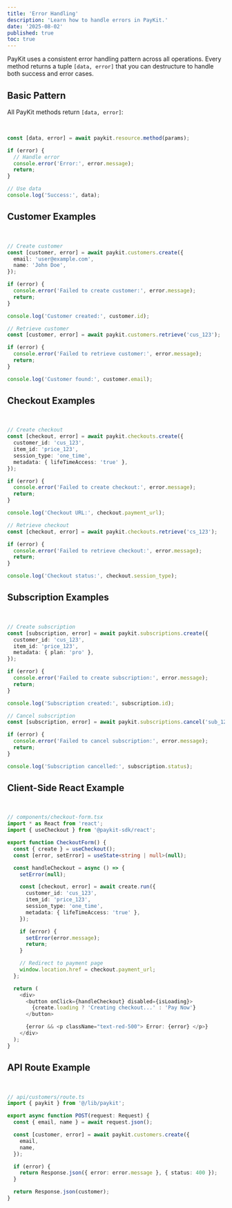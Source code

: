 ```yaml
---
title: 'Error Handling'
description: 'Learn how to handle errors in PayKit.'
date: '2025-08-02'
published: true
toc: true
---
```


PayKit uses a consistent error handling pattern across all operations. Every method returns a tuple `[data, error]` that you can destructure to handle both success and error cases.

## Basic Pattern

All PayKit methods return `[data, error]`:

<br />

```typescript
const [data, error] = await paykit.resource.method(params);

if (error) {
  // Handle error
  console.error('Error:', error.message);
  return;
}

// Use data
console.log('Success:', data);
```

## Customer Examples

<br />

```typescript
// Create customer
const [customer, error] = await paykit.customers.create({
  email: 'user@example.com',
  name: 'John Doe',
});

if (error) {
  console.error('Failed to create customer:', error.message);
  return;
}

console.log('Customer created:', customer.id);

// Retrieve customer
const [customer, error] = await paykit.customers.retrieve('cus_123');

if (error) {
  console.error('Failed to retrieve customer:', error.message);
  return;
}

console.log('Customer found:', customer.email);
```

## Checkout Examples

<br />

```typescript
// Create checkout
const [checkout, error] = await paykit.checkouts.create({
  customer_id: 'cus_123',
  item_id: 'price_123',
  session_type: 'one_time',
  metadata: { lifeTimeAccess: 'true' },
});

if (error) {
  console.error('Failed to create checkout:', error.message);
  return;
}

console.log('Checkout URL:', checkout.payment_url);

// Retrieve checkout
const [checkout, error] = await paykit.checkouts.retrieve('cs_123');

if (error) {
  console.error('Failed to retrieve checkout:', error.message);
  return;
}

console.log('Checkout status:', checkout.session_type);
```

## Subscription Examples

<br />

```typescript
// Create subscription
const [subscription, error] = await paykit.subscriptions.create({
  customer_id: 'cus_123',
  item_id: 'price_123',
  metadata: { plan: 'pro' },
});

if (error) {
  console.error('Failed to create subscription:', error.message);
  return;
}

console.log('Subscription created:', subscription.id);

// Cancel subscription
const [subscription, error] = await paykit.subscriptions.cancel('sub_123');

if (error) {
  console.error('Failed to cancel subscription:', error.message);
  return;
}

console.log('Subscription cancelled:', subscription.status);
```

## Client-Side React Example

<br />

```typescript
// components/checkout-form.tsx
import * as React from 'react';
import { useCheckout } from '@paykit-sdk/react';

export function CheckoutForm() {
  const { create } = useCheckout();
  const [error, setError] = useState<string | null>(null);

  const handleCheckout = async () => {
    setError(null);

    const [checkout, error] = await create.run({
      customer_id: 'cus_123',
      item_id: 'price_123',
      session_type: 'one_time',
      metadata: { lifeTimeAccess: 'true' },
    });

    if (error) {
      setError(error.message);
      return;
    }

    // Redirect to payment page
    window.location.href = checkout.payment_url;
  };

  return (
    <div>
      <button onClick={handleCheckout} disabled={isLoading}>
        {create.loading ? 'Creating checkout...' : 'Pay Now'}
      </button>

      {error && <p className="text-red-500"> Error: {error} </p>}
    </div>
  );
}
```

## API Route Example

<br />

```typescript
// api/customers/route.ts
import { paykit } from '@/lib/paykit';

export async function POST(request: Request) {
  const { email, name } = await request.json();

  const [customer, error] = await paykit.customers.create({
    email,
    name,
  });

  if (error) {
    return Response.json({ error: error.message }, { status: 400 });
  }

  return Response.json(customer);
}
```
